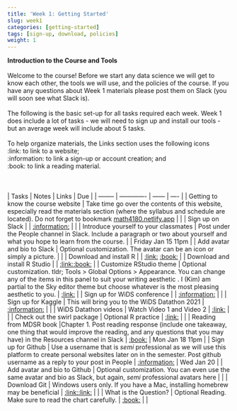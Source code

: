 ```yaml
---
title: 'Week 1: Getting Started'
slug: week1
categories: [getting-started]
tags: [sign-up, download, policies]
weight: 1
---
```




**Introduction to the Course and Tools** \
\
Welcome to the course! Before we start any data science we will get to know each other, the tools we will use, and the policies of the course. If you have any questions about Week 1 materials please post them on Slack (you will soon see what Slack is).\
\
The following is the basic set-up for all tasks required each week. Week 1 does include a lot of tasks - we will need to sign up and install our tools - but an average week will include about 5 tasks. \
\
To help organize materials, the Links section uses the following icons \
:link: to link to a website; \
:information: to link a sign-up or account creation; and \
:book: to link a reading material.\
\
\
\
| Tasks | Notes | Links | Due |
| -------- | ------------- | ------ | ---- |
| Getting to know the course website | Take time go over the contents of this website, especially read the materials section (where the syllabus and schedule are located). Do not forget to bookmark [math4180.netlify.app](https://math4180.netlify.app/) | | 
| Sign up on Slack | | [:information:](https://join.slack.com/t/math4180/shared_invite/zt-kl64pc6d-mdMu3edXjbUhSzg1c4g2Lw) | | 
| Introduce yourself to your classmates | Post under the People channel in Slack. Include a paragraph or two about yourself and what you hope to learn from the course. | | Friday Jan 15 11pm | 
| Add avatar and bio to Slack | Optional customization. The avatar can be an icon or simply a picture. | | 
| Download and install R |  | [:link:](https://mirror.las.iastate.edu/CRAN/) [:book:](https://mdsr-book.github.io/mdsr2e/ch-R.html) | 
| Download and install R Studio | | [:link:](https://rstudio.com/products/rstudio/download/)[:book:](https://mdsr-book.github.io/mdsr2e/ch-R.html) |
| Customize RStudio theme | Optional customization. tldr; Tools > Global Options > Appearance. You can change any of the items in this panel to suit your writing aesthetic . I (Kim) am partial to the Sky editor theme but choose whatever is the most pleasing aesthetic to you. | [:link:](https://blog.rstudio.com/2018/10/29/rstudio-ide-custom-theme-support/) |
| Sign up for WiDS conference | | [:information:](https://airtable.com/shrLE1J7hVxuYAILv) | |
| Sign up for Kaggle | This will bring you to the WiDS Datathon 2021 | [:information:](https://www.kaggle.com/c/widsdatathon2021) | |
| WiDS Datathon videos | Watch Video 1 and Video 2 | [:link:](https://www.widsconference.org/datathon-resources.html) | |
| Check out the swirl package | Optional R practice | [:link:](https://swirlstats.com/students.html) | |
| Reading from MDSR book |Chapter 1. Post reading response (include one takeaway, one thing that would improve the reading, and any questions that you may have) in the Resources channel in Slack  | [:book:](https://mdsr-book.github.io/mdsr2e/ch-prologue.html) | Mon Jan 18 11pm |
| Sign up for Github | Use a username that is *semi* professional as we will use this platform to create personal websites later on in the semester. Post github username as a reply to your post in People | [:information:](https://github.com/) | Wed Jan 20 |
| Add avatar and bio to Github | Optional customization. You can even use the same avatar and bio as Slack, but again, *semi* professional avatars here | | 
| Download Git | Windows users only. If you have a Mac, installing homebrew may be beneficial | [:link:](https://git-scm.com/book/en/v2/Getting-Started-Installing-Git/)[:link:](https://brew.sh/)  | |
| What is the Question? | Optional Reading. Make sure to read the chart carefully. | [:book:](https://science.sciencemag.org/content/347/6228/1314.long) | |